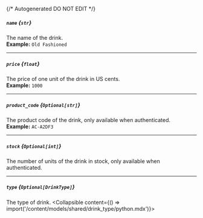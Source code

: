 {/* Autogenerated DO NOT EDIT  */}

##### `name` *{`str`}*
The name of the drink.
<br/>
**Example:** `Old Fashioned`

---
##### `price` *{`float`}*
The price of one unit of the drink in US cents.
<br/>
**Example:** `1000`

---
##### `product_code` *{`Optional[str]`}*
The product code of the drink, only available when authenticated.
<br/>
**Example:** `AC-A2DF3`

---
##### `stock` *{`Optional[int]`}*
The number of units of the drink in stock, only available when authenticated.

---
##### `type` *{`Optional[DrinkType]`}*
The type of drink.
<Collapsible content={() => import('/content/models/shared/drink_type/python.mdx')}>
</Collapsible>

